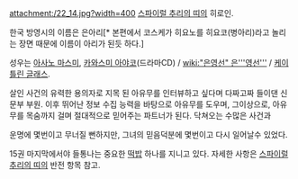 attachment:/22_14.jpg?width=400
[[스파이럴 추리의 띠]]의 히로인.

한국 방영시의 이름은 은아리[* 본편에서 코스케가 히요노를 히요코(병아리)라고 놀리는 장면 때문에 이름이 아리가 된듯 하다.] 

성우는 [[아사노 마스미]], [[카와스미 아야코]](드라마CD) / [[wiki:"은영선" 은'''영선''']] / [[케이틀린 글래스]].

살인 사건의 유력한 용의자로 지목 된 아유무를 인터뷰하고 싶다며 다짜고짜 들이댄 신문부 부원. 이후 뛰어난 정보 수집 능력을 바탕으로 아유무를 도우며, 그이상으로, 아유무를 목숨까지 걸며 절대적으로 믿어주는 파트너가 된다. 닥쳐오는 수많은 사건과 

운명에 몇번이고 무너질 뻔하지만, 그녀의 믿음덕분에 몇번이고 다시 일어날수 있었다.

15권 마지막에서야 들통나는 중요한 [[떡밥]] 하나를 지니고 있다. 자세한 사항은 [[스파이럴 추리의 띠]]의 반전 항목 참고.

